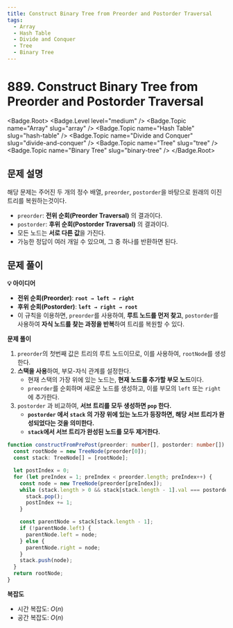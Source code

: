 ```yaml
---
title: Construct Binary Tree from Preorder and Postorder Traversal
tags:
  - Array
  - Hash Table
  - Divide and Conquer
  - Tree
  - Binary Tree
---
```


# 889. Construct Binary Tree from Preorder and Postorder Traversal

<Badge.Root>
  <Badge.Level level="medium" />
  <Badge.Topic name="Array" slug="array" />
  <Badge.Topic name="Hash Table" slug="hash-table" />
  <Badge.Topic name="Divide and Conquer" slug="divide-and-conquer" />
  <Badge.Topic name="Tree" slug="tree" />
  <Badge.Topic name="Binary Tree" slug="binary-tree" />
</Badge.Root>

## 문제 설명

해당 문제는 주어진 두 개의 정수 배열, `preorder`, `postorder`을 바탕으로 원래의 이진 트리를 복원하는것이다.

- `preorder`: **전위 순회(Preorder Traversal)** 의 결과이다.
- `postorder`: **후위 순회(Postorder Traversal)** 의 결과이다.
- 모든 노드는 **서로 다른 값**을 가진다.
- 가능한 정답이 여러 개일 수 있으며, 그 중 하나를 반환하면 된다.

## 문제 풀이

**💡 아이디어**

- **전위 순회(Preorder)**: **`root → left → right`**
- **후위 순회(Postorder)**: **`left → right → root`**
- 이 규칙을 이용하면, `preorder`를 사용하여, **루트 노드를 먼저 찾고**, `postorder`를 사용하여 **자식 노드를 찾는 과정을 반복**하여 트리를 복원할 수 있다.

**문제 풀이**

1. `preorder`의 첫번째 값은 트리의 루트 노드이므로, 이를 사용하여, `rootNode`를 생성한다.
2. **스택을 사용**하여, 부모-자식 관계를 설정한다.
   - 현재 스택의 가장 위에 있는 노드는, **현재 노드를 추가할 부모 노드**이다.
   - `preorder`를 순회하며 새로운 노드를 생성하고, 이를 부모의 `left` 또는 `right`에 추가한다.
3. `postorder` 과 비교하여, **서브 트리를 모두 생성하면 `pop` 한다.**
   - **`postorder` 에서 `stack` 의 가장 위에 있는 노드가 등장하면, 해당 서브 트리가 완성되었다는 것을 의미한다.**
   - **`stack`에서 서브 트리가 완성된 노드를 모두 제거한다.**

```typescript filename="solution.ts" copy
function constructFromPrePost(preorder: number[], postorder: number[]): TreeNode {
  const rootNode = new TreeNode(preorder[0]);
  const stack: TreeNode[] = [rootNode];

  let postIndex = 0;
  for (let preIndex = 1; preIndex < preorder.length; preIndex++) {
    const node = new TreeNode(preorder[preIndex]);
    while (stack.length > 0 && stack[stack.length - 1].val === postorder[postIndex]) {
      stack.pop();
      postIndex += 1;
    }

    const parentNode = stack[stack.length - 1];
    if (!parentNode.left) {
      parentNode.left = node;
    } else {
      parentNode.right = node;
    }
    stack.push(node);
  }
  return rootNode;
}
```

**복잡도**

- 시간 복잡도: $O(n)$
- 공간 복잡도: $O(n)$

<ProblemLink
  codingSite="leetcode"
  href="https://leetcode.com/problems/construct-binary-tree-from-preorder-and-postorder-traversal"
  title="Construct Binary Tree from Preorder and Postorder Traversal"
/>

